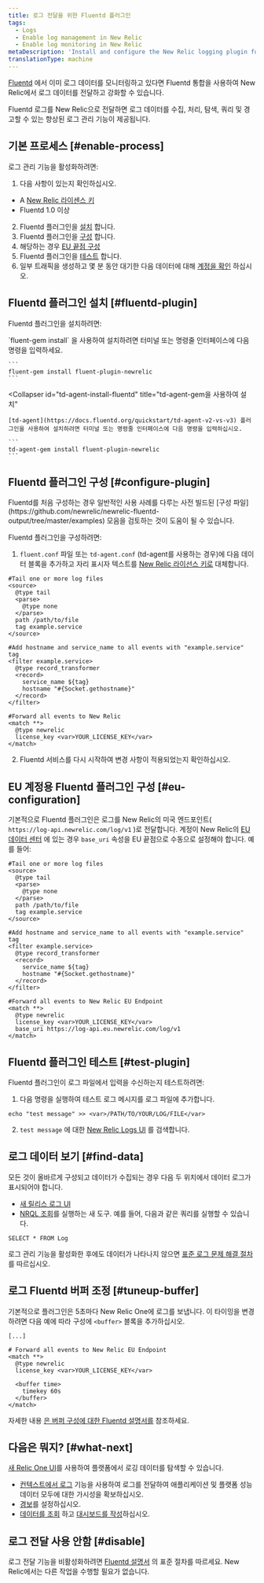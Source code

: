 ```yaml
---
title: 로그 전달을 위한 Fluentd 플러그인
tags:
  - Logs
  - Enable log management in New Relic
  - Enable log monitoring in New Relic
metaDescription: 'Install and configure the New Relic logging plugin for Fluentd, so you can use enhanced log management capabilities.'
translationType: machine
---
```


[Fluentd](https://www.fluentd.org) 에서 이미 로그 데이터를 모니터링하고 있다면 Fluentd 통합을 사용하여 New Relic에서 로그 데이터를 전달하고 강화할 수 있습니다.

Fluentd 로그를 New Relic으로 전달하면 로그 데이터를 수집, 처리, 탐색, 쿼리 및 경고할 수 있는 향상된 로그 관리 기능이 제공됩니다.

## 기본 프로세스 [#enable-process]

로그 관리 기능을 활성화하려면:

1. 다음 사항이 있는지 확인하십시오.

* A [New Relic 라이센스 키](/docs/apis/intro-apis/new-relic-api-keys/#ingest-license-key)
* Fluentd 1.0 이상

2. Fluentd 플러그인을 [설치](#fluentd-plugin) 합니다.
3. Fluentd 플러그인을 [구성](#configure-plugin) 합니다.
4. 해당하는 경우 [EU 끝점 구성](#eu-configuration)
5. Fluentd 플러그인을 [테스트](#test-plugin) 합니다.
6. 일부 트래픽을 생성하고 몇 분 동안 대기한 다음 데이터에 대해 [계정을 확인](#find-data) 하십시오.

## Fluentd 플러그인 설치 [#fluentd-plugin]

Fluentd 플러그인을 설치하려면:

<CollapserGroup>
  <Collapser
    id="gem-install-fluentd"
    title="fluent-gem install을 사용하여 설치"
  >
    `fluent-gem install` 을 사용하여 설치하려면 터미널 또는 명령줄 인터페이스에 다음 명령을 입력하세요.

    ```
    fluent-gem install fluent-plugin-newrelic
    ```
  </Collapser>

  <Collapser
    id="td-agent-install-fluentd"
    title="td-agent-gem을 사용하여 설치"
  >
    [td-agent](https://docs.fluentd.org/quickstart/td-agent-v2-vs-v3) 플러그인을 사용하여 설치하려면 터미널 또는 명령줄 인터페이스에 다음 명령을 입력하십시오.

    ```
    td-agent-gem install fluent-plugin-newrelic
    ```
  </Collapser>
</CollapserGroup>

## Fluentd 플러그인 구성 [#configure-plugin]

<Callout variant="tip">
  Fluentd를 처음 구성하는 경우 일반적인 사용 사례를 다루는 사전 빌드된 [구성 파일](https://github.com/newrelic/newrelic-fluentd-output/tree/master/examples) 모음을 검토하는 것이 도움이 될 수 있습니다.
</Callout>

Fluentd 플러그인을 구성하려면:

1. `fluent.conf` 파일 또는 `td-agent.conf` (td-agent를 사용하는 경우)에 다음 데이터 블록을 추가하고 자리 표시자 텍스트를 [New Relic 라이선스 키로](/docs/accounts/install-new-relic/account-setup/license-key) 대체합니다.

```
#Tail one or more log files
<source>
  @type tail
  <parse>
    @type none
  </parse>
  path /path/to/file
  tag example.service
</source>

#Add hostname and service_name to all events with "example.service" tag
<filter example.service>
  @type record_transformer
  <record>
    service_name ${tag}
    hostname "#{Socket.gethostname}"
  </record>
</filter>

#Forward all events to New Relic
<match **>
  @type newrelic
  license_key <var>YOUR_LICENSE_KEY</var>
</match>
```

2. Fluentd 서비스를 다시 시작하여 변경 사항이 적용되었는지 확인하십시오.

## EU 계정용 Fluentd 플러그인 구성 [#eu-configuration]

기본적으로 Fluentd 플러그인은 로그를 New Relic의 미국 엔드포인트( `https://log-api.newrelic.com/log/v1` )로 전달합니다. 계정이 New Relic의 [EU 데이터 센터](/docs/using-new-relic/welcome-new-relic/get-started/our-eu-us-region-data-centers) 에 있는 경우 `base_uri` 속성을 EU 끝점으로 수동으로 설정해야 합니다. 예를 들어:

```
#Tail one or more log files
<source>
  @type tail
  <parse>
    @type none
  </parse>
  path /path/to/file
  tag example.service
</source>

#Add hostname and service_name to all events with "example.service" tag
<filter example.service>
  @type record_transformer
  <record>
    service_name ${tag}
    hostname "#{Socket.gethostname}"
  </record>
</filter>

#Forward all events to New Relic EU Endpoint
<match **>
  @type newrelic
  license_key <var>YOUR_LICENSE_KEY</var>
  base_uri https://log-api.eu.newrelic.com/log/v1
</match>
```

## Fluentd 플러그인 테스트 [#test-plugin]

Fluentd 플러그인이 로그 파일에서 입력을 수신하는지 테스트하려면:

1. 다음 명령을 실행하여 테스트 로그 메시지를 로그 파일에 추가합니다.

```
echo "test message" >> <var>/PATH/TO/YOUR/LOG/FILE</var>
```

2. `test message` 에 대한 [New Relic Logs UI](https://one.newrelic.com/launcher/logger.log-launcher) 를 검색합니다.

## 로그 데이터 보기 [#find-data]

모든 것이 올바르게 구성되고 데이터가 수집되는 경우 다음 두 위치에서 데이터 로그가 표시되어야 합니다.

* [새 릴리스 로그 UI](https://one.newrelic.com/launcher/logger.log-launcher)
* [NRQL 조회](/docs/chart-builder/use-chart-builder/choose-data/use-advanced-nrql-mode-specify-data)를 실행하는 새 도구. 예를 들어, 다음과 같은 쿼리를 실행할 수 있습니다.

```
SELECT * FROM Log
```

로그 관리 기능을 활성화한 후에도 데이터가 나타나지 않으면 [표준 로그 문제 해결 절차](/docs/logs/log-management/troubleshooting/no-log-data-appears-ui/) 를 따르십시오.

## 로그 Fluentd 버퍼 조정 [#tuneup-buffer]

기본적으로 플러그인은 5초마다 New Relic One에 로그를 보냅니다. 이 타이밍을 변경하려면 다음 예에 따라 구성에 `<buffer>` 블록을 추가하십시오.

```
[...]

# Forward all events to New Relic EU Endpoint
<match **>
  @type newrelic
  license_key <var>YOUR_LICENSE_KEY</var>

  <buffer time>
    timekey 60s
  </buffer>
</match>
```

자세한 내용 [은 버퍼 구성에 대한 Fluentd 설명서를](https://docs.fluentd.org/configuration/buffer-section) 참조하세요.

## 다음은 뭐지? [#what-next]

[새 Relic One UI](/docs/logs/log-management/ui-data/use-logs-ui/)를 사용하여 플랫폼에서 로깅 데이터를 탐색할 수 있습니다.

* [컨텍스트에서 로그](/docs/logs/enable-log-management-new-relic/configure-logs-context/configure-logs-context-apm-agents/) 기능을 사용하여 로그를 전달하여 애플리케이션 및 플랫폼 성능 데이터 모두에 대한 가시성을 확보하십시오.
* [경보](/docs/alerts-applied-intelligence/new-relic-alerts/alert-conditions/create-alert-conditions/)를 설정하십시오.
* [데이터를 조회](/docs/query-your-data/explore-query-data/get-started/introduction-querying-new-relic-data/) 하고 [대시보드를 작성](/docs/query-your-data/explore-query-data/dashboards/introduction-dashboards/)하십시오.

## 로그 전달 사용 안함 [#disable]

로그 전달 기능을 비활성화하려면 [Fluentd 설명서](https://www.fluentd.org) 의 표준 절차를 따르세요. New Relic에서는 다른 작업을 수행할 필요가 없습니다.